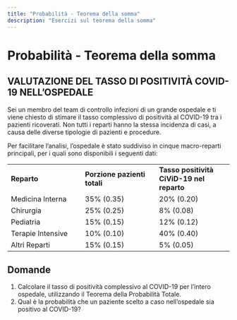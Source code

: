 ```yaml
---
title: "Probabilità - Teorema della somma"
description: "Esercizi sul teorema della somma"
---
```


# Probabilità - Teorema della somma

## **VALUTAZIONE DEL TASSO DI POSITIVITÀ COVID-19 NELL'OSPEDALE**

Sei un membro del team di controllo infezioni di un grande ospedale e ti viene chiesto di stimare il tasso complessivo di positività al COVID-19 tra i pazienti ricoverati. Non tutti i reparti hanno la stessa incidenza di casi, a causa delle diverse tipologie di pazienti e procedure.

Per facilitare l'analisi, l'ospedale è stato suddiviso in cinque macro-reparti principali, per i quali sono disponibili i seguenti dati:

|  |  |  |
|------------------------|------------------------|------------------------|
| **Reparto** | **Porzione pazienti totali** | **Tasso positività CiViD-19 nel reparto** |
| Medicina Interna | 35% (0.35) | 20% (0.20) |
| Chirurgia | 25% (0.25) | 8% (0.08) |
| Pediatria | 15% (0.15) | 12% (0.12) |
| Terapie Intensive | 10% (0.10) | 40% (0.40) |
| Altri Reparti | 15% (0.15) | 5% (0.05) |

## Domande

1.  Calcolare il tasso di positività complessivo al COVID-19 per l'intero ospedale, utilizzando il Teorema della Probabilità Totale.
2.  Qual è la probabilità che un paziente scelto a caso nell'ospedale sia positivo al COVID-19?